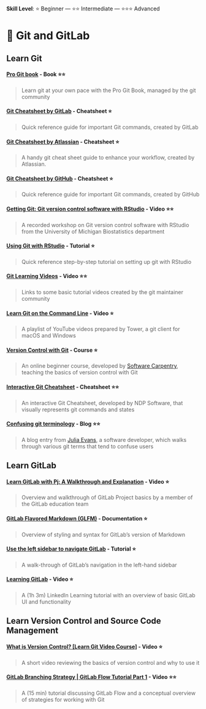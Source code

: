 **Skill Level**: ⭐ Beginner --- ⭐⭐ Intermediate --- ⭐⭐⭐ Advanced

# 💾 Git and GitLab

## Learn Git {#learn_git}

#### [**Pro Git book**](https://git-scm.com/book/en/v2) **- Book** ⭐⭐

> Learn git at your own pace with the Pro Git Book, managed by the git community

#### [**Git Cheatsheet by GitLab**](https://about.gitlab.com/images/press/git-cheat-sheet.pdf?_gl=1*bjp8hu*_ga*ODEyNTM5MDY4LjE2ODc4NzMyNDc.*_ga_ENFH3X7M5Y*MTY4Nzg3MzI0Ni4xLjEuMTY4Nzg3MzcwNS4wLjAuMA..) **- Cheatsheet** ⭐

> Quick reference guide for important Git commands, created by GitLab

#### [**Git Cheatsheet by Atlassian**](https://www.atlassian.com/git/tutorials/atlassian-git-cheatsheet) **- Cheatsheet** ⭐

> A handy git cheat sheet guide to enhance your workflow, created by Atlassian.

#### [**Git Cheatsheet by GitHub**](https://education.github.com/git-cheat-sheet-education.pdf) **- Cheatsheet** ⭐

> Quick reference guide for important Git commands, created by GitHub

#### [**Getting Git: Git version control software with RStudio**](https://www.mivideo.it.umich.edu/media/t/1_iut23fhb) **- Video** ⭐⭐

> A recorded workshop on Git version control software with RStudio from the University of Michigan Biostatistics department

#### [**Using Git with RStudio**](https://jennybc.github.io/2014-05-12-ubc/ubc-r/session03_git.html#learngit) **- Tutorial** ⭐

> Quick reference step-by-step tutorial on setting up git with RStudio

#### [**Git Learning Videos**](https://git-scm.com/videos) **- Video** ⭐⭐

> Links to some basic tutorial videos created by the git maintainer community

#### [**Learn Git on the Command Line**](https://youtube.com/playlist?list=PLyCj4RCToz5DRDx3sJ4iW9i8D2G8OdHYH&si=OEz0y5-Noo6iuEzc) **- Video** ⭐

> A playlist of YouTube videos prepared by Tower, a git client for macOS and Windows

#### [**Version Control with Git**](https://swcarpentry.github.io/git-novice/index.html) **- Course** ⭐

> An online beginner course, developed by [Software Carpentry](https://software-carpentry.org/about/), teaching the basics of version control with Git

#### [**Interactive Git Cheatsheet**](https://ndpsoftware.com/git-cheatsheet.html#loc=local_repo;) **- Cheatsheet** ⭐⭐

> An interactive Git Cheatsheet, developed by NDP Software, that visually represents git commands and states

#### [**Confusing git terminology**](https://jvns.ca/blog/2023/11/01/confusing-git-terminology/?utm_campaign=Data_Elixir&utm_source=Data_Elixir_460#commit) **- Blog** ⭐⭐

> A blog entry from [Julia Evans](https://jvns.ca/about/), a software developer, which walks through various git terms that tend to confuse users

## Learn GitLab {#learn_gitlab}

#### [**Learn GitLab with Pj: A Walkthrough and Explanation**](https://youtu.be/-oaI2WEKdI4?si=1MZ0YMiq4-yWd0AZ) **- Video** ⭐

> Overview and walkthrough of GitLab Project basics by a member of the GitLab education team

#### [**GitLab Flavored Markdown (GLFM)**](https://docs.gitlab.com/ee/user/markdown.html) **- Documentation** ⭐

> Overview of styling and syntax for GitLab's version of Markdown

#### [**Use the left sidebar to navigate GitLab**](https://docs.gitlab.com/ee/tutorials/left_sidebar/index.html) **- Tutorial** ⭐

> A walk-through of GitLab's navigation in the left-hand sidebar

#### [**Learning GitLab**](https://www.linkedin.com/learning-login/share?account=42573940&forceAccount=false&redirect=https%3A%2F%2Fwww.linkedin.com%2Flearning%2Flearning-gitlab-14539757%3Ftrk%3Dshare_ent_url%26shareId%3Dli1%252F%252B7tOS2OG5XGCR7sqPw%253D%253D) **- Video** ⭐

> A (1h 3m) LinkedIn Learning tutorial with an overview of basic GitLab UI and functionality

## Learn Version Control and Source Code Management {#learn_vcontrol}

#### [**What is Version Control? \[Learn Git Video Course\]**](https://youtu.be/M-O8ZNW9icQ?si=1l-QlS3IKYrVQCUi) **- Video** ⭐

> A short video reviewing the basics of version control and why to use it

#### [**GitLab Branching Strategy \| GitLab Flow Tutorial Part 1**](https://youtu.be/ZJuUz5jWb44?si=0JqhRnCUR7tc2UqZ) **- Video** ⭐⭐

> A (15 min) tutorial discussing GitLab Flow and a conceptual overview of strategies for working with Git
